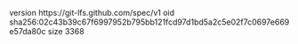 version https://git-lfs.github.com/spec/v1
oid sha256:02c43b39c67f6997952b795bb121fcd97d1bd5a2c5e02f7c0697e669e57da80c
size 3368
